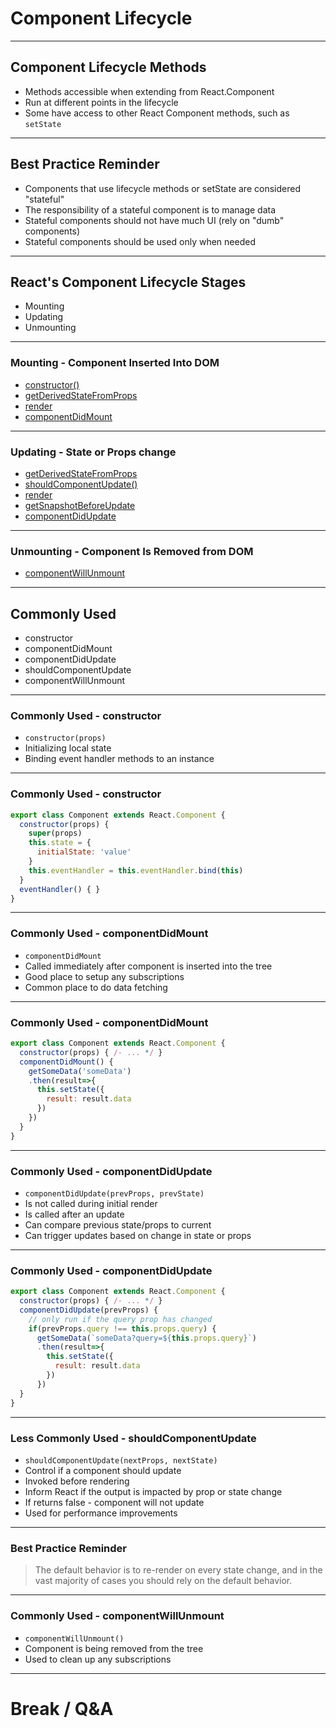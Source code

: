 


# Component Lifecycle

---

## Component Lifecycle Methods
- Methods accessible when extending from React.Component
- Run at different points in the lifecycle
- Some have access to other React Component methods, such as `setState`

---

## Best Practice Reminder
- Components that use lifecycle methods or setState are considered "stateful"
- The responsibility of a stateful component is to manage data
- Stateful components should not have much UI (rely on "dumb" components)
- Stateful components should be used only when needed

---

## React's Component Lifecycle Stages

- Mounting
- Updating
- Unmounting

---

### Mounting - Component Inserted Into DOM

- [constructor()](https://reactjs.org/docs/react-component.html#constructor)
- [getDerivedStateFromProps](https://reactjs.org/docs/react-component.html#static-getderivedstatefromprops)
- [render](https://reactjs.org/docs/react-component.html#render)
- [componentDidMount](https://reactjs.org/docs/react-component.html#componentdidmount)

---

### Updating - State or Props change

- [getDerivedStateFromProps](https://reactjs.org/docs/react-component.html#static-getderivedstatefromprops)
- [shouldComponentUpdate()](https://reactjs.org/docs/react-component.html#shouldcomponentupdate)
- [render](https://reactjs.org/docs/react-component.html#render)
- [getSnapshotBeforeUpdate](https://reactjs.org/docs/react-component.html#getsnapshotbeforeupdate)
- [componentDidUpdate](https://reactjs.org/docs/react-component.html#componentdidupdate)

---

### Unmounting - Component Is Removed from DOM

- [componentWillUnmount](https://reactjs.org/docs/react-component.html#componentwillunmount)

---

## Commonly Used

- constructor
- componentDidMount
- componentDidUpdate
- shouldComponentUpdate
- componentWillUnmount

---

### Commonly Used - constructor

- `constructor(props)`
- Initializing local state
- Binding event handler methods to an instance

---

### Commonly Used - constructor

```jsx
export class Component extends React.Component {
  constructor(props) {
    super(props)
    this.state = {
      initialState: 'value'
    }
    this.eventHandler = this.eventHandler.bind(this)
  }
  eventHandler() { }
}
```
---

### Commonly Used - componentDidMount

- `componentDidMount`
- Called immediately after component is inserted into the tree
- Good place to setup any subscriptions
- Common place to do data fetching

---

### Commonly Used - componentDidMount

```jsx
export class Component extends React.Component {
  constructor(props) { /- ... */ }
  componentDidMount() {
    getSomeData('someData')
    .then(result=>{
      this.setState({
        result: result.data
      })
    })
  }
}
```
---

### Commonly Used - componentDidUpdate

- `componentDidUpdate(prevProps, prevState)`
- Is not called during initial render
- Is called after an update
- Can compare previous state/props to current
- Can trigger updates based on change in state or props


---

### Commonly Used - componentDidUpdate

```jsx
export class Component extends React.Component {
  constructor(props) { /- ... */ }
  componentDidUpdate(prevProps) {
    // only run if the query prop has changed
    if(prevProps.query !== this.props.query) {
      getSomeData(`someData?query=${this.props.query}`)
      .then(result=>{
        this.setState({
          result: result.data
        })
      })
  }
}

```

---

### Less Commonly Used - shouldComponentUpdate

- `shouldComponentUpdate(nextProps, nextState)`
- Control if a component should update
- Invoked before rendering
- Inform React if the output is impacted by prop or state change
- If returns false - component will not update
- Used for performance improvements

---

### Best Practice Reminder

> The default behavior is to re-render on every state change, and in the vast majority of cases you should rely on the default behavior.

---

### Commonly Used - componentWillUnmount

- `componentWillUnmount()`
- Component is being removed from the tree
- Used to clean up any subscriptions

---


# Break / Q&A
